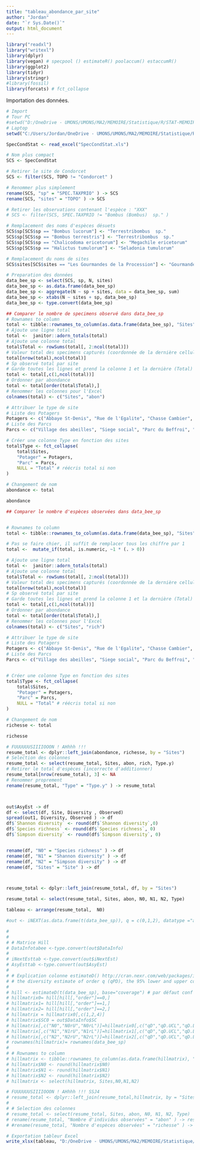 ```yaml
---
title: "tableau_abondance_par_site"
author: "Jordan"
date: "`r Sys.Date()`"
output: html_document
---
```


```r
library("readxl") 
library("writexl")
library(dplyr)
library(vegan) # specpool () estimateR() poolaccum() estaccumR()
library(ggplot2)
library(tidyr)
library(stringr)
#library(fossil)
library(forcats) # fct_collapse
```

Importation des données.
```r
# Import
# Tour PC
#setwd("D:/OneDrive - UMONS/UMONS/MA2/MEMOIRE/Statistique/R/STAT-MEMOIRE/RAW")
# Laptop
setwd("C:/Users/Jordan/OneDrive - UMONS/UMONS/MA2/MEMOIRE/Statistique/R/STAT-MEMOIRE/RAW")

SpecCondStat <- read_excel("SpecCondStat.xls")

```

```r
# Nom plus compact
SCS <- SpecCondStat

# Retirer le site de Condorcet
SCS <- filter(SCS, TOPO != "Condorcet" )

# Renommer plus simplement
rename(SCS, "sp" = "SPEC.TAXPRIO" ) -> SCS
rename(SCS, "sites" = "TOPO" ) -> SCS

# Retirer les observations contenant l'espèce : "XXX"
# SCS <- filter(SCS, SPEC.TAXPRIO != "Bombus (Bombus)  sp." )

# Remplacement des noms d'espèces désuets
SCS$sp[SCS$sp == "Bombus lucorum"] <- "Terrestribombus  sp."
SCS$sp[SCS$sp == "Bombus terrestris"] <- "Terrestribombus  sp."
SCS$sp[SCS$sp == "Chalicodoma ericetorum"] <- "Megachile ericetorum"
SCS$sp[SCS$sp == "Halictus tumulorum"] <- "Seladonia tumulorum"

# Remplacement du noms de sites
SCS$sites[SCS$sites == "Les Gourmandes de la Procession"] <- "Gourmandes de la Procession"
```


```r
# Preparation des données 
data_bee_sp <- select(SCS, sp, N, sites)
data_bee_sp <- as.data.frame(data_bee_sp)
data_bee_sp <- aggregate(N ~ sp + sites, data = data_bee_sp, sum)
data_bee_sp <- xtabs(N ~ sites + sp, data_bee_sp)
data_bee_sp <- type.convert(data_bee_sp)
```

```r

## Comparer le nombre de specimens observé dans data_bee_sp
# Rownames to column
total <- tibble::rownames_to_column(as.data.frame(data_bee_sp), "Sites")
# Ajoute une ligne total
total <-  janitor::adorn_totals(total)
# Ajoute une colonne total
total$Total <- rowSums(total[, 2:ncol(total)])
# Valeur total des specimens capturés (coordonnée de la dernière cellule [ligne,colonne])
total[nrow(total),ncol(total)]
# Sp observé total par site
# Garde toutes les lignes et prend la colonne 1 et la dernière (Total) :
total <- total[,c(1,ncol(total))]
# Ordonner par abondance
total <- total[order(total$Total),]
# Renommer les colonnes pour l'Excel
colnames(total) <- c("Sites", "abon")

# Attribuer le type de site
# Liste des Potagers
Potagers <- c("Abbaye St-Denis", "Rue de l'Egalite", "Chasse Cambier", "Mel Legumes", "Gourmandes de la Procession", "Jean d'Avesnes", "Parc du bois de Mons", "Jardin Suspendu", "Ecole de l'Esperance", "Fond du petit marais")
# Liste des Parcs
Parcs <- c("Village des abeilles", "Siege social", "Parc du Beffroi", "Stievenart", "Parc Bonaert")

# Créer une colonne Type en fonction des sites
total$Type <- fct_collapse(
    total$Sites,
    "Potager" = Potagers,
    "Parc" = Parcs,
    NULL = "Total" # réécris total si non
)

# Changement de nom
abondance <- total

abondance
```

```r

## Comparer le nombre d'espèces observées dans data_bee_sp


# Rownames to column
total <- tibble::rownames_to_column(as.data.frame(data_bee_sp), "Sites")

# Pas se faire chier, il suffit de remplacer tous les chiffre par 1
total <-  mutate_if(total, is.numeric, ~1 * (. > 0)) 

# Ajoute une ligne total
total <-  janitor::adorn_totals(total)
# Ajoute une colonne total
total$Total <- rowSums(total[, 2:ncol(total)])
# Valeur total des specimens capturés (coordonnée de la dernière cellule [ligne,colonne])
total[nrow(total),ncol(total)]
# Sp observé total par site
# Garde toutes les lignes et prend la colonne 1 et la dernière (Total) :
total <- total[,c(1,ncol(total))]
# Ordonner par abondance
total <- total[order(total$Total),]
# Renommer les colonnes pour l'Excel
colnames(total) <- c("Sites", "rich")

# Attribuer le type de site
# Liste des Potagers
Potagers <- c("Abbaye St-Denis", "Rue de l'Egalite", "Chasse Cambier", "Mel Legumes", "Gourmandes de la Procession", "Jean d'Avesnes", "Parc du bois de Mons", "Jardin Suspendu", "Ecole de l'Esperance", "Fond du petit marais")
# Liste des Parcs
Parcs <- c("Village des abeilles", "Siege social", "Parc du Beffroi", "Stievenart", "Parc Bonaert")


# Créer une colonne Type en fonction des sites
total$Type <- fct_collapse(
    total$Sites,
    "Potager" = Potagers,
    "Parc" = Parcs,
    NULL = "Total" # réécris total si non
)

# Changement de nom
richesse <- total

richesse
```

```r
# FUUUUUUSIIIIOOON ! AHhhh !!!
resume_total <- dplyr::left_join(abondance, richesse, by = "Sites")
# Selection des colonnes
resume_total <- select(resume_total, Sites, abon, rich, Type.y)
# Retirer le total d'espèces (incorrecte d'additionner)
resume_total[nrow(resume_total), 3] <- NA
# Renommer proprement
rename(resume_total, "Type" = "Type.y" ) -> resume_total



out$AsyEst -> df
df <- select(df, Site, Diversity , Observed)
spread(out1, Diversity, Observed ) -> df
df$`Shannon diversity` <- round(df$`Shannon diversity`,0)
df$`Species richness` <- round(df$`Species richness`, 0)
df$`Simpson diversity` <- round(df$`Simpson diversity`, 0)


rename(df, "N0" = "Species richness" ) -> df
rename(df, "N1" = "Shannon diversity" ) -> df
rename(df, "N2" = "Simpson diversity" ) -> df
rename(df, "Sites" = "Site" ) -> df



resume_total <- dplyr::left_join(resume_total, df, by = "Sites")

resume_total <- select(resume_total, Sites, abon, N0, N1, N2, Type)

tableau <- arrange(resume_total,  N0)
```

```r
#out <- iNEXT(as.data.frame(t(data_bee_sp)), q = c(0,1,2), datatype ="abundance", size=NULL, endpoint=NULL, knots=40, se=TRUE, conf=0.95, nboot=50) 
```

```r

# 
# 
# # Matrice Hill
# DataInfotabee <-type.convert(out$DataInfo)
# 
# iNextEsttab <-type.convert(out$iNextEst)
# AsyEsttab <-type.convert(out$AsyEst)
# 
# # Explication colonne estimateD() http://cran.nexr.com/web/packages/iNextPD/vignettes/Introduction.html
# # the diversity estimate of order q (qPD), the 95% lower and upper confidence limits of diversity (qD.95.LCL, qD.95.UCL), and the sample coverage estimate (SC) along with the 95% lower and upper confidence limits of sample coverage (SC.95.LCL, SC.95.UCL). These sample coverage estimates with conf% confidence intervals are used for plotting the sample completeness curve and coverage-based R/E curves.
# 
# hill <- estimateD(t(data_bee_sp), base="coverage") # par défaut conf = 0.95
# hillmatrix0= hill[hill[,"order"]==0,]
# hillmatrix1= hill[hill[,"order"]==1,]
# hillmatrix2= hill[hill[,"order"]==2,]
# hillmatrix = hillmatrix0[,c(1,2,4)]
# hillmatrix$SC0 = out$DataInfo$SC
# hillmatrix[,c("N0","N0rU","N0rL")]=hillmatrix0[,c("qD","qD.UCL","qD.LCL")] # q = ordre, D = diversité, UCL = UpperConfidenceLimits, LCL = LowerCL
# hillmatrix[,c("N1","N1rU","N1rL")]=hillmatrix1[,c("qD","qD.UCL","qD.LCL")] # Je retire NOr => N0, idem N1 et N2
# hillmatrix[,c("N2","N2rU","N2rL")]=hillmatrix2[,c("qD","qD.UCL","qD.LCL")]
# rownames(hillmatrix)= rownames(data_bee_sp)
# 
# # Rownames to column
# hillmatrix <- tibble::rownames_to_column(as.data.frame(hillmatrix), "Sites")
# hillmatrix$N0 <- round(hillmatrix$N0)
# hillmatrix$N1 <- round(hillmatrix$N1)
# hillmatrix$N2 <- round(hillmatrix$N2)
# hillmatrix <- select(hillmatrix, Sites,N0,N1,N2)
```

```r
# FUUUUUUSIIIIOOON ! AHhhh !!! SSJ4
# resume_total <- dplyr::left_join(resume_total,hillmatrix, by = "Sites")
# 
# # Selection des colonnes
# resume_total <- select(resume_total, Sites, abon, N0, N1, N2, Type)
# rename(resume_total, "Nombre d'individus observées" = "abon" ) -> resume_total
# #rename(resume_total, "Nombre d'espèces observées" = "richesse" ) -> resume_total
```


```r
# Exportation tableur Excel
write_xlsx(tableau, "D:/OneDrive - UMONS/UMONS/MA2/MEMOIRE/Statistique/R/STAT-MEMOIRE/Output/tableau_HILL.xlsx")
```










